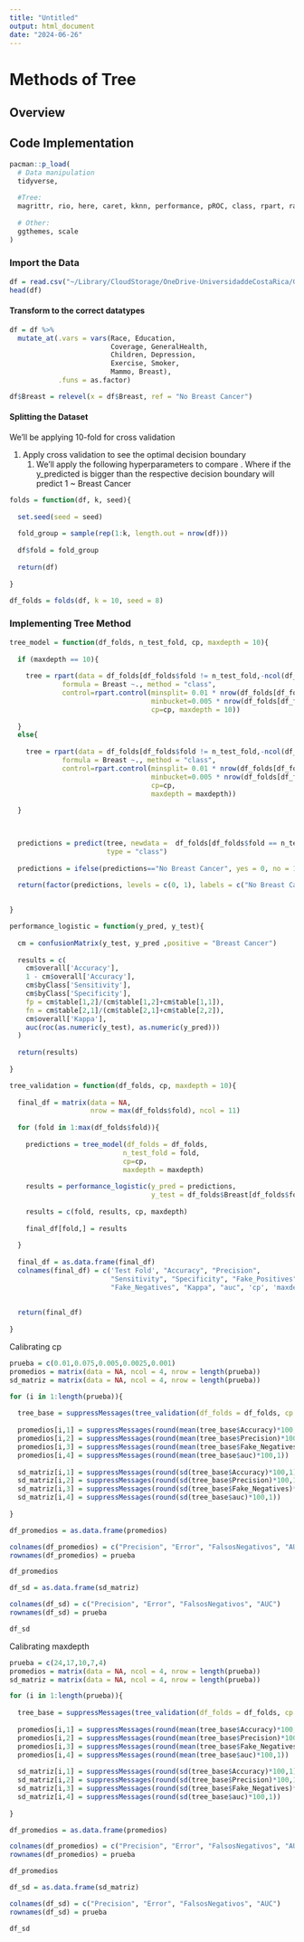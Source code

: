 ```yaml
---
title: "Untitled"
output: html_document
date: "2024-06-26"
---
```


# Methods of Tree

## Overview

## Code Implementation

```r
pacman::p_load(
  # Data manipulation
  tidyverse,
  
  #Tree:
  magrittr, rio, here, caret, kknn, performance, pROC, class, rpart, rattle, DT,
  
  # Other:
  ggthemes, scale
)
```

### Import the Data

```r
df = read.csv("~/Library/CloudStorage/OneDrive-UniversidaddeCostaRica/GitHub/Predicción_Cancer/data/processed/data.csv")[,-c(1,2)]
head(df)
```

#### Transform to the correct datatypes

```r
df = df %>% 
  mutate_at(.vars = vars(Race, Education, 
                         Coverage, GeneralHealth, 
                         Children, Depression,
                         Exercise, Smoker,
                         Mammo, Breast), 
            .funs = as.factor)

df$Breast = relevel(x = df$Breast, ref = "No Breast Cancer")
```

#### Splitting the Dataset

We'll be applying 10-fold for cross validation

1.  Apply cross validation to see the optimal decision boundary
    1.  We'll apply the following hyperparameters to compare . Where if the y_predicted is bigger than the respective decision boundary will predict 1 \~ Breast Cancer

```r
folds = function(df, k, seed){
  
  set.seed(seed = seed)
  
  fold_group = sample(rep(1:k, length.out = nrow(df)))
  
  df$fold = fold_group
  
  return(df)
  
}
```

```r
df_folds = folds(df, k = 10, seed = 8)
```

### Implementing Tree Method

```r
tree_model = function(df_folds, n_test_fold, cp, maxdepth = 10){
  
  if (maxdepth == 10){
    
    tree = rpart(data = df_folds[df_folds$fold != n_test_fold,-ncol(df_folds)],
             formula = Breast ~., method = "class", 
             control=rpart.control(minsplit= 0.01 * nrow(df_folds[df_folds$fold !=n_test_fold,-ncol(df_folds)]),
                                   minbucket=0.005 * nrow(df_folds[df_folds$fold !=n_test_fold,-ncol(df_folds)]), 
                                   cp=cp, maxdepth = 10))
    
  }
  else{
    
    tree = rpart(data = df_folds[df_folds$fold != n_test_fold,-ncol(df_folds)],
             formula = Breast ~., method = "class", 
             control=rpart.control(minsplit= 0.01 * nrow(df_folds[df_folds$fold !=n_test_fold,-ncol(df_folds)]),
                                   minbucket=0.005 * nrow(df_folds[df_folds$fold !=n_test_fold,-ncol(df_folds)]), 
                                   cp=cp,
                                   maxdepth = maxdepth))
    
  }


  
  predictions = predict(tree, newdata =  df_folds[df_folds$fold == n_test_fold,],
                        type = "class")
  
  predictions = ifelse(predictions=="No Breast Cancer", yes = 0, no = 1)
  
  return(factor(predictions, levels = c(0, 1), labels = c("No Breast Cancer", "Breast Cancer")))

  
}
```

```r
performance_logistic = function(y_pred, y_test){
  
  cm = confusionMatrix(y_test, y_pred ,positive = "Breast Cancer")
  
  results = c(
    cm$overall['Accuracy'],
    1 - cm$overall['Accuracy'], 
    cm$byClass['Sensitivity'], 
    cm$byClass['Specificity'],
    fp = cm$table[1,2]/(cm$table[1,2]+cm$table[1,1]), 
    fn = cm$table[2,1]/(cm$table[2,1]+cm$table[2,2]), 
    cm$overall['Kappa'],
    auc(roc(as.numeric(y_test), as.numeric(y_pred)))
  )
  
  return(results)
  
}
```

```r
tree_validation = function(df_folds, cp, maxdepth = 10){
  
  final_df = matrix(data = NA,
                    nrow = max(df_folds$fold), ncol = 11)
  
  for (fold in 1:max(df_folds$fold)){
    
    predictions = tree_model(df_folds = df_folds, 
                            n_test_fold = fold, 
                            cp=cp,
                            maxdepth = maxdepth)
    
    results = performance_logistic(y_pred = predictions, 
                                   y_test = df_folds$Breast[df_folds$fold == fold])
    
    results = c(fold, results, cp, maxdepth)
    
    final_df[fold,] = results
  
  }
  
  final_df = as.data.frame(final_df)
  colnames(final_df) = c('Test Fold', "Accuracy", "Precision",
                         "Sensitivity", "Specificity", "Fake_Positives",
                         "Fake_Negatives", "Kappa", "auc", 'cp', 'maxdepth')
  
  
  return(final_df)
  
}
```

Calibrating cp

```r
prueba = c(0.01,0.075,0.005,0.0025,0.001)
promedios = matrix(data = NA, ncol = 4, nrow = length(prueba))
sd_matriz = matrix(data = NA, ncol = 4, nrow = length(prueba))

for (i in 1:length(prueba)){
  
  tree_base = suppressMessages(tree_validation(df_folds = df_folds, cp = prueba[i]))
  
  promedios[i,1] = suppressMessages(round(mean(tree_base$Accuracy)*100,1))
  promedios[i,2] = suppressMessages(round(mean(tree_base$Precision)*100,1))
  promedios[i,3] = suppressMessages(round(mean(tree_base$Fake_Negatives)*100,1))
  promedios[i,4] = suppressMessages(round(mean(tree_base$auc)*100,1))
  
  sd_matriz[i,1] = suppressMessages(round(sd(tree_base$Accuracy)*100,1))
  sd_matriz[i,2] = suppressMessages(round(sd(tree_base$Precision)*100,1))
  sd_matriz[i,3] = suppressMessages(round(sd(tree_base$Fake_Negatives)*100,1))
  sd_matriz[i,4] = suppressMessages(round(sd(tree_base$auc)*100,1))
  
}
```
```r
df_promedios = as.data.frame(promedios)

colnames(df_promedios) = c("Precision", "Error", "FalsosNegativos", "AUC")
rownames(df_promedios) = prueba

df_promedios
```

```r
df_sd = as.data.frame(sd_matriz)

colnames(df_sd) = c("Precision", "Error", "FalsosNegativos", "AUC")
rownames(df_sd) = prueba

df_sd
```

Calibrating maxdepth

```r
prueba = c(24,17,10,7,4)
promedios = matrix(data = NA, ncol = 4, nrow = length(prueba))
sd_matriz = matrix(data = NA, ncol = 4, nrow = length(prueba))

for (i in 1:length(prueba)){
  
  tree_base = suppressMessages(tree_validation(df_folds = df_folds, cp = 0.001, maxdepth = prueba[i]))
  
  promedios[i,1] = suppressMessages(round(mean(tree_base$Accuracy)*100,1))
  promedios[i,2] = suppressMessages(round(mean(tree_base$Precision)*100,1))
  promedios[i,3] = suppressMessages(round(mean(tree_base$Fake_Negatives)*100,1))
  promedios[i,4] = suppressMessages(round(mean(tree_base$auc)*100,1))
  
  sd_matriz[i,1] = suppressMessages(round(sd(tree_base$Accuracy)*100,1))
  sd_matriz[i,2] = suppressMessages(round(sd(tree_base$Precision)*100,1))
  sd_matriz[i,3] = suppressMessages(round(sd(tree_base$Fake_Negatives)*100,1))
  sd_matriz[i,4] = suppressMessages(round(sd(tree_base$auc)*100,1))
  
}
```

```r
df_promedios = as.data.frame(promedios)

colnames(df_promedios) = c("Precision", "Error", "FalsosNegativos", "AUC")
rownames(df_promedios) = prueba

df_promedios
```

```r
df_sd = as.data.frame(sd_matriz)

colnames(df_sd) = c("Precision", "Error", "FalsosNegativos", "AUC")
rownames(df_sd) = prueba

df_sd
```

